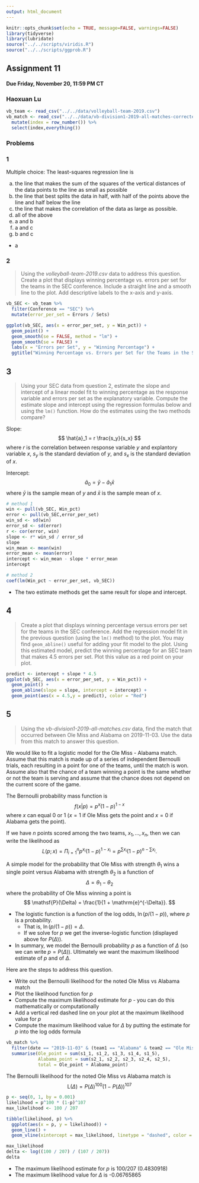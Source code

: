 ```yaml
---
output: html_document
---
```


```r
knitr::opts_chunk$set(echo = TRUE, message=FALSE, warnings=FALSE)
library(tidyverse)
library(lubridate)
source("../../scripts/viridis.R")
source("../../scripts/ggprob.R")
```

## Assignment 11 

#### Due Friday, November 20, 11:59 PM CT

### Haoxuan Lu

```r
vb_team <- read_csv("../../data/volleyball-team-2019.csv")
vb_match <- read_csv("../../data/vb-division1-2019-all-matches-corrected.csv") %>%
  mutate(index = row_number()) %>%
  select(index,everything())
```


### Problems

### 1

Multiple choice:  The least-squares regression line is  

(a) the line that makes the sum of the squares of the vertical distances of the data points to the line as small as possible  
(b) the line that best splits the data in half, with half of the points above the line and half below the line    
(c) the line that makes the correlation of the data as large as possible.  
(d) all of the above  
(e) a and b  
(f) a and c  
(g) b and c  

- a


### 2

> Using the *volleyball-team-2019.csv* data to address this question.  Create a plot that displays winning percentage vs. errors per set for the teams in the SEC conference.  Include a straight line and a smooth line to the plot.  Add descriptive labels to the x-axis and y-axis.

```r
vb_SEC <- vb_team %>%
  filter(Conference == "SEC") %>%
  mutate(error_per_set = Errors / Sets)

ggplot(vb_SEC, aes(x = error_per_set, y = Win_pct)) +
  geom_point() +
  geom_smooth(se = FALSE, method = "lm") +
  geom_smooth(se = FALSE) +
  labs(x = "Errors per Set", y = "Winning Percentage") +
  ggtitle("Winning Percentage vs. Errors per Set for the Teams in the SEC Conference")
```




## 3

> Using your SEC data from question 2, estimate the slope and intercept of a linear model fit to winning percentage as the response variable and errors per set as the explanatory variable.  Compute the estimate slope and intercept using the regression formulas below and using the `lm()` function.  How do the estimates using the two methods compare?

Slope:
$$
\hat{a}_1 = r \frac{s_y}{s_x}
$$
where $r$ is the correlation between response variable $y$ and explantory variable $x$, $s_y$ is the standard deviation of $y$, and $s_x$ is the standard deviation of $x$.

Intercept:
$$
\hat{a}_0 = \bar{y} - \hat{a}_1\bar{x}
$$
where $\bar{y}$ is the sample mean of $y$ and $\bar{x}$ is the sample mean of $x$.

```r
# method 1
win <- pull(vb_SEC, Win_pct)
error <- pull(vb_SEC,error_per_set)
win_sd <- sd(win)
error_sd <- sd(error)
r <- cor(error, win)
slope <- r* win_sd / error_sd
slope
win_mean <- mean(win)
error_mean <- mean(error)
intercept <- win_mean - slope * error_mean
intercept

# method 2
coef(lm(Win_pct ~ error_per_set, vb_SEC))
```

- The two estimate methods get the same result for slope and intercept.

## 4

> Create a plot that displays winning percentage versus errors per set for the teams in the SEC conference.  Add the regression model fit in the previous question (using the `lm()` method) to the plot. You may find `geom_abline()` useful for adding your fit model to the plot.  Using this estimated model, predict the winning percentage for an SEC team that makes 4.5 errors per set. Plot this value as a red point on your plot.

```r
predict <- intercept + slope * 4.5
ggplot(vb_SEC, aes(x = error_per_set, y = Win_pct)) +
  geom_point() +
  geom_abline(slope = slope, intercept = intercept) +
  geom_point(aes(x = 4.5,y = predict), color = "Red")
```


## 5

> Using the *vb-division1-2019-all-matches.csv* data, find the match that occurred between Ole Miss and Alabama on 2019-11-03.  Use the data from this match to answer this question.  

We would like to fit a logistic model for the Ole Miss - Alabama match.  Assume that this match is made up of a series of independent Bernoulli trials, each resulting in a point for one of the teams, until the match is won.  Assume also that the chance of a team winning a point is the same whether or not the team is serving and assume that the chance does not depend on the current score of the game.  

The Bernoulli probability  mass function is 
$$
f(x | p) = p^x(1-p)^{1-x}
$$
where $x$ can equal 0 or 1 ($x=1$ if Ole Miss gets the point and $x=0$ if Alabama gets the point).

If we have $n$ points scored among the two teams, $x_1, \ldots, x_n$, then we can write the likelihood as
$$
L(p; x) = \Pi_{i = 1}^np^{x_i}(1-p)^{1-x_i} = p^{\sum x_i}(1-p)^{n-\sum x_i}.
$$


A simple model for the probability that Ole Miss with strength $\theta_1$ wins a single point versus Alabama with strength $\theta_2$ is a function of
$$
\Delta = \theta_1 - \theta_2
$$
where the probability of Ole Miss winning a point is 
$$
\mathsf{P}(\Delta) = \frac{1}{1 + \mathrm{e}^{-\Delta}}.
$$

- The logistic function is a function of the log odds, $\ln(p/(1-p))$, where $p$ is a probability.  
    - That is, $\ln(p/(1-p)) = \Delta$.  
    - If we solve for $p$ we get the inverse-logistic function (displayed above for $P(\Delta)$).

- In summary, we model the Bernoulli probability $p$ as a function of $\Delta$ (so we can write $p = P(\Delta)$).  Ultimately we want the maximum likelihood estimate of $p$ and of $\Delta$.

Here are the steps to address this question.  

- Write out the Bernoulli likelihood for the noted Ole Miss vs Alabama match  
- Plot the likelihood function for $p$  
- Compute the maximum likelihood estimate for $p$ - you can do this mathematically or computationally  
- Add a vertical red dashed line on your plot at the maximum likelihood value for $p$  
- Compute the maximum likelihood value for $\Delta$ by putting the estimate for $p$ into the log odds formula

```r
vb_match %>%
  filter(date == "2019-11-03" & (team1 == "Alabama" & team2 == "Ole Miss") | (team2 == "Alabama" & team1 == "Ole Miss")) %>%
  summarise(Ole_point = sum(s1_1, s1_2, s1_3, s1_4, s1_5),
            Alabama_point = sum(s2_1, s2_2, s2_3, s2_4, s2_5),
            total = Ole_point + Alabama_point)
```

The Bernoulli likelihood for the noted Ole Miss vs Alabama match is 
$$
\mathsf{L}(\Delta) = P(\Delta)^{100}(1-P(\Delta))^{107}
$$

```r
p <- seq(0, 1, by = 0.001)
likelihood = p^100 * (1-p)^107
max_likelihood <- 100 / 207

tibble(likelihood, p) %>%
  ggplot(aes(x = p, y = likelihood)) +
  geom_line() +
  geom_vline(xintercept = max_likelihood, linetype = "dashed", color = "red")

max_likelihood
delta <- log((100 / 207) / (107 / 207))
delta
```

- The maximum likelihood estimate for $p$ is 100/207 (0.4830918)
- The maximum likelihood value for $\Delta$ is -0.06765865

